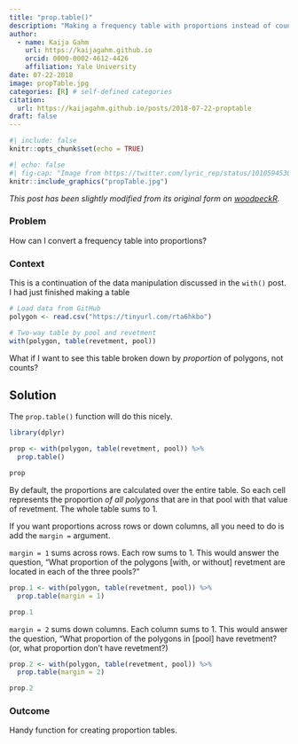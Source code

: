```yaml
---
title: "prop.table()"
description: "Making a frequency table with proportions instead of counts. Preview image from https://twitter.com/lyric_rep/status/1010594530435846144."
author:
  - name: Kaija Gahm
    url: https://kaijagahm.github.io
    orcid: 0000-0002-4612-4426
    affiliation: Yale University
date: 07-22-2018
image: propTable.jpg
categories: [R] # self-defined categories
citation: 
  url: https://kaijagahm.github.io/posts/2018-07-22-proptable
draft: false
---
```


```r
#| include: false
knitr::opts_chunk$set(echo = TRUE)
```

```r
#| echo: false
#| fig-cap: "Image from https://twitter.com/lyric_rep/status/1010594530435846144"
knitr::include_graphics("propTable.jpg")
```

*This post has been slightly modified from its original form on [woodpeckR](https://thewoodpeckr.wordpress.com/2018/07/22/prop-table/).*

### Problem

How can I convert a frequency table into proportions?

### Context

This is a continuation of the data manipulation discussed in the `with()` post. I had just finished making a table

```r
# Load data from GitHub
polygon <- read.csv("https://tinyurl.com/rta6hkbo")

# Two-way table by pool and revetment
with(polygon, table(revetment, pool))
```

What if I want to see this table broken down by *proportion* of polygons, not counts?

## Solution

The `prop.table()` function will do this nicely.

```r
library(dplyr)

prop <- with(polygon, table(revetment, pool)) %>% 
  prop.table()

prop
```

By default, the proportions are calculated over the entire table. So each cell represents the proportion *of all polygons* that are in that pool with that value of revetment. The whole table sums to 1.

If you want proportions across rows or down columns, all you need to do is add the `margin =` argument.

`margin = 1` sums across rows. Each row sums to 1. This would answer the question, "What proportion of the polygons [with, or without] revetment are located in each of the three pools?"

```r
prop.1 <- with(polygon, table(revetment, pool)) %>% 
  prop.table(margin = 1)

prop.1
```

`margin = 2` sums down columns. Each column sums to 1. This would answer the question, "What proportion of the polygons in [pool] have revetment? (or, what proportion don't have revetment?)

```r
prop.2 <- with(polygon, table(revetment, pool)) %>% 
  prop.table(margin = 2)

prop.2
```

### Outcome

Handy function for creating proportion tables.